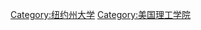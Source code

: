 {{Catmore}}
{{Commonscat|Rensselaer Polytechnic Institute}}

[[Category:纽约州大学|Category:纽约州大学]]
[[Category:美国理工学院|Category:美国理工学院]]